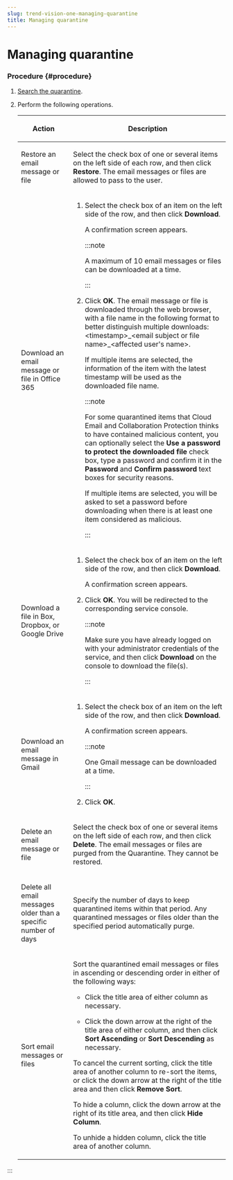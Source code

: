 ```yaml
---
slug: trend-vision-one-managing-quarantine
title: Managing quarantine
---
```

# Managing quarantine

### Procedure {#procedure}

1.  [Search the quarantine](searching-quarantine.mdx).

2.  Perform the following operations.

    <table>
    <colgroup>
    <col style="width: 25%" />
    <col style="width: 75%" />
    </colgroup>
    <thead>
    <tr>
    <th><p>Action</p></th>
    <th><p>Description</p></th>
    </tr>
    </thead>
    <tbody>
    <tr>
    <td><p>Restore an email message or file</p></td>
    <td><p>Select the check box of one or several items on the left side of each row, and then click <strong>Restore</strong>. The email messages or files are allowed to pass to the user.</p></td>
    </tr>
    <tr>
    <td><p>Download an email message or file in Office 365</p></td>
    <td><ol>
    <li><p>Select the check box of an item on the left side of the row, and then click <strong>Download</strong>.</p>
    <p>A confirmation screen appears.</p>


    :::note

    <p>A maximum of 10 email messages or files can be downloaded at a time.</p>


    :::

    </li>
    <li><p>Click <strong>OK</strong>. The email message or file is downloaded through the web browser, with a file name in the following format to better distinguish multiple downloads: &lt;timestamp&gt;_&lt;email subject or file name&gt;_&lt;affected user's name&gt;.</p>
    <p>If multiple items are selected, the information of the item with the latest timestamp will be used as the downloaded file name.</p>


    :::note

    <p>For some quarantined items that Cloud Email and Collaboration Protection thinks to have contained malicious content, you can optionally select the <strong>Use a password to protect the downloaded file</strong> check box, type a password and confirm it in the <strong>Password</strong> and <strong>Confirm password</strong> text boxes for security reasons.</p>
    <p>If multiple items are selected, you will be asked to set a password before downloading when there is at least one item considered as malicious.</p>


    :::

    </li>
    </ol></td>
    </tr>
    <tr>
    <td><p>Download a file in Box, Dropbox, or Google Drive</p></td>
    <td><ol>
    <li><p>Select the check box of an item on the left side of the row, and then click <strong>Download</strong>.</p>
    <p>A confirmation screen appears.</p></li>
    <li><p>Click <strong>OK</strong>. You will be redirected to the corresponding service console.</p>


    :::note

    <p>Make sure you have already logged on with your administrator credentials of the service, and then click <strong>Download</strong> on the console to download the file(s).</p>


    :::

    </li>
    </ol></td>
    </tr>
    <tr>
    <td><p>Download an email message in Gmail</p></td>
    <td><ol>
    <li><p>Select the check box of an item on the left side of the row, and then click <strong>Download</strong>.</p>
    <p>A confirmation screen appears.</p>


    :::note

    <p>One Gmail message can be downloaded at a time.</p>


    :::

    </li>
    <li><p>Click <strong>OK</strong>.</p></li>
    </ol></td>
    </tr>
    <tr>
    <td><p>Delete an email message or file</p></td>
    <td><p>Select the check box of one or several items on the left side of each row, and then click <strong>Delete</strong>. The email messages or files are purged from the Quarantine. They cannot be restored.</p></td>
    </tr>
    <tr>
    <td><p>Delete all email messages older than a specific number of days</p></td>
    <td><p>Specify the number of days to keep quarantined items within that period. Any quarantined messages or files older than the specified period automatically purge.</p></td>
    </tr>
    <tr>
    <td><p>Sort email messages or files</p></td>
    <td><p>Sort the quarantined email messages or files in ascending or descending order in either of the following ways:</p>
    <ul>
    <li><p>Click the title area of either column as necessary.</p></li>
    <li><p>Click the down arrow at the right of the title area of either column, and then click <strong>Sort Ascending</strong> or <strong>Sort Descending</strong> as necessary.</p></li>
    </ul>
    <p>To cancel the current sorting, click the title area of another column to re-sort the items, or click the down arrow at the right of the title area and then click <strong>Remove Sort</strong>.</p>
    <p>To hide a column, click the down arrow at the right of its title area, and then click <strong>Hide Column</strong>.</p>
    <p>To unhide a hidden column, click the title area of another column.</p></td>
    </tr>
    </tbody>
    </table>
:::
